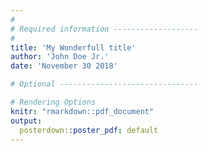 ```yaml
---
#
# Required information -------------------
#
title: 'My Wonderfull title'
author: 'John Doe Jr.'
date: 'November 30 2018'

# Optional -------------------------------

# Rendering Options
knitr: "rmarkdown::pdf_document"
output:
  posterdown::poster_pdf: default
---
```

